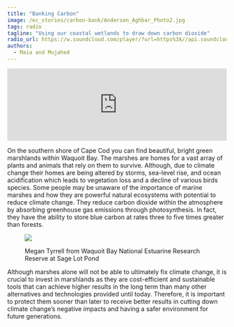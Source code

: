 ```yaml
---
title: "Banking Carbon"
image: /ec_stories/carbon-bank/Anderson_Aghbar_Photo2.jpg
tags: radio
tagline: "Using our coastal wetlands to draw down carbon dioxide"
radio_url: https://w.soundcloud.com/player/?url=https%3A//api.soundcloud.com/tracks/176479242
authors:
  - Maia and Mujahed
---
```


<iframe width="100%" height="166" scrolling="no" frameborder="no" allow="autoplay" src="https://w.soundcloud.com/player/?url=https%3A//api.soundcloud.com/tracks/176479242&color=%23aa483f&auto_play=false&hide_related=false&show_comments=false&show_user=false&show_reposts=false&show_teaser=false&visual=false&download=true"></iframe>

On the southern shore of Cape Cod you can find beautiful, bright green marshlands within Waquoit Bay. The marshes are homes for a vast array of plants and animals that rely on them to survive. Although, due to climate change their homes are being altered by storms, sea-level rise, and ocean acidification which leads to vegetation loss and a decline of various birds species. Some people may be unaware of the importance of marine marshes and how they are powerful natural ecosystems with potential to reduce climate change. They reduce carbon dioxide within the atmosphere by absorbing greenhouse gas emissions through photosynthesis. In fact, they have the ability to store blue carbon at rates three to five times greater than forests.

<figure>
<img src ="/ec_stories/carbon-bank/Anderson_Aghbar_photo4.jpg">
<figcaption><p>Megan Tyrrell from Waquoit Bay National Estuarine Research Reserve at Sage Lot Pond</p></figcaption>
</figure>

Although marshes alone will not be able to ultimately fix climate change, it is crucial to invest in marshlands as they are cost-efficient and sustainable tools that can achieve higher results in the long term than many other alternatives and technologies provided until today. Therefore, it is important to protect them sooner than later to receive better results in cutting down climate change’s negative impacts and having a safer environment for future generations.
